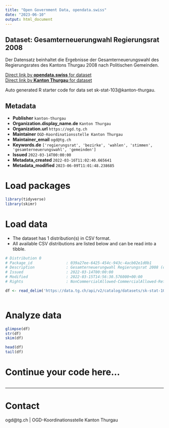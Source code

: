 ```yaml
---
title: "Open Government Data, opendata.swiss"
date: "2023-06-10"
output: html_document
---
```


## Dataset: Gesamterneuerungwahl Regierungsrat 2008

Der Datensatz beinhaltet die Ergebnisse der Gesamterneuerungswahl des Regierungsrates des Kantons Thurgau 2008 nach Politischen Gemeinden.

[Direct link by **opendata.swiss** for dataset](https://opendata.swiss/de/dataset/gesamterneuerungwahl-regierungsrat-2008)<br>
[Direct link by **Kanton Thurgau** for dataset](https://data.tg.ch/explore/dataset/sk-stat-103/)

Auto generated R starter code for data set sk-stat-103@kanton-thurgau.

## Metadata

- **Publisher** `kanton-thurgau`
- **Organization.display_name.de** `Kanton Thurgau`
- **Organization.url** `https://ogd.tg.ch`
- **Maintainer** `OGD-Koordinationsstelle Kanton Thurgau`
- **Maintainer_email** `ogd@tg.ch`
- **Keywords.de** `['regierungsrat', 'bezirke', 'wahlen', 'stimmen', 'gesamterneuerungswahl', 'gemeinden']`
- **Issued** `2022-03-14T00:00:00`
- **Metadata_created** `2022-03-16T11:02:40.665641`
- **Metadata_modified** `2023-06-09T11:01:48.238685`


# Load packages

```r

library(tidyverse)
library(skimr)

```

# Load data

-   The dataset has 1 distribution(s) in CSV format.
-   All available CSV distributions are listed below and can be read into a tibble.

```r

# Distribution 0
# Package_id               : 039a27ee-6425-454c-943c-4acb02e1d0b1
# Description              : Gesamterneuerungwahl Regierungsrat 2008 (csv)
# Issued                   : 2022-03-14T00:00:00
# Modified                 : 2022-03-15T14:56:30.576000+00:00
# Rights                   : NonCommercialAllowed-CommercialAllowed-ReferenceRequired

df <- read_delim('https://data.tg.ch/api/v2/catalog/datasets/sk-stat-103/exports/csv')



```

# Analyze data

```r

glimpse(df)
str(df)
skim(df)

head(df)
tail(df)

```

# Continue your code here...

```r

```

------------------------------------------------------------------------

# Contact

ogd@tg.ch | OGD-Koordinationsstelle Kanton Thurgau
